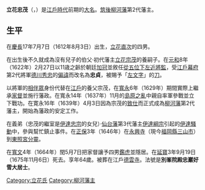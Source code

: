 {{unreferenced|time=2014-05-05T03:06:47+00:00}}
{{Infobox officeholder
| name               = 立花忠茂
| image              = Tachibana Tadashige.jpg
| caption            = 
| office1            =  [[柳河藩|柳河藩]]藩主
| term_start1        = 1639年
| term_end1          = 1664年
|predecessor1        = [[立花宗茂|立花宗茂]]
| successor1         = {{link-ja|立花鑑虎|立花鑑虎}}
| birth_name         = 	
| birth_date         = {{birth date|1612|8|3}}<br>（[[慶長|慶長]]17年7月7日）
| birth_place        = 
| death_date         = {{death date and age|1675|11|6|1612|8|3}}<br>（[[延寶|延寶]]3年9月19日）
| death_place        = 
| module             = {{日本武士|child=yes
|時代= [[江戶時代|江戶時代]]前期
|幼名= 千熊丸
|改名= 忠貞→忠之→忠茂
|别名= 大助
|諡号= 
|神号= 
|戒名= 好雪、別峯院殿忠巌好雪大居士
|洗禮名= 
|墓所= [[江戶|江戶]][[德雲寺|德雲寺]]
|朝廷官位= [[從四位下|從四位下]][[飛驒守|飛驒守]]、[[左近將監|左近將監]]、[[侍從|侍從]]
|幕府職位= 
|主君= 
|藩= [[筑後國|筑後國]][[柳河藩|柳河藩]]主
|氏族= [[立花氏|立花氏]]
|父母= 父：[[立花直次|立花直次]]
|養父= [[立花宗茂|立花宗茂]]
|養母= 
|兄弟= 兄：[[立花種次|立花種次]]、[[立花種吉|立花種吉]]、[[立花政俊|立花政俊]]<br>弟：[[立花種元|立花種元]]
|姐妹= 
|正室= [[永井尚政|永井尚政]]的女兒長子<br>繼室：[[伊達忠宗|伊達忠宗]]的女兒（[[德川秀忠|德川秀忠]]的養女）鍋子
|側室= 
|嗣子= [[立花茂虎|立花茂虎]]、'''[[立花鑑虎|立花鑑虎]]'''、[[立花茂辰|立花茂辰]]、[[矢島茂堅|矢島茂堅]]、[[立花貞晟|立花貞晟]]、[[矢島虎重|矢島虎重]]
|嗣女= [[黑田綱政|黑田綱政]]正室、[[永井尚房|永井尚房]]正室、[[小野真俊|小野真俊]]室、[[由布惟長|由布惟長]]室、[[立花鎮信|立花鎮信]]室
|養子= 
|養女= 
 }}
}}
'''立花忠茂'''（{{jpn|j=立花 忠茂|kana=たちばな ただしげ|rm=Tachibana Tadashige}}，{{bd|1612年|8月3日|1675年|11月6日|}}）是[[江戶時代|江戶時代]]前期的[[大名_(稱謂)|大名]]。[[筑後|筑後]][[柳河藩|柳河藩]]第2代藩主。

== 生平 ==
在[[慶長|慶長]]17年7月7日（1612年8月3日）出生，[[立花直次|立花直次]]的四男。

在出生後不久就成為沒有兒子的伯父‧初代藩主[[立花宗茂|立花宗茂]]的養嗣子。在[[元和_(日本)|元和]]8年（1622年）2月27日以11歳之齡於朝廷[[冠禮|加冠]]並敘任[[從五位下|從五位下]][[左近將監|左近將監]]，受[[江戶幕府|江戶幕府]]第2代將軍[[德川秀忠|德川秀忠]]的[[偏諱|偏諱]]而改名為'''忠貞'''，被賜予「[[左文字|左文字]]」的[[日本刀|刀]]。

以將軍的[[相伴眾|相伴眾]]身份代替在[[江戶|江戶]]的養父宗茂，在[[寬永|寬永]]6年（1629年）期間實際上繼承[[家督|家督]]並施行藩政。在寬永14年（1637年）11月的[[島原之亂|島原之亂]]中親自率軍參戰並立下戰功。在寛永16年（1639年）4月3日因為宗茂的[[致仕|致仕]]而正式成為[[柳河藩|柳河藩]]第2代藩主，開始為藩政的安定工作。

在義弟（忠茂的繼室是[[伊達忠宗|伊達忠宗]]的女兒）‧[[仙台藩|仙台藩]]第3代藩主[[伊達綱宗|伊達綱宗]]引起的[[伊達騷動|伊達騷動]]中，參與幫忙鎮止事件。在[[正保|正保]]3年（1646年）在[[永興寺|永興寺]]（現今[[福岡縣|福岡縣]][[三山市|三山市]]）到[[東照宮|東照宮]][[分靈|分靈]]。

在[[寬文|寬文]]4年（1664年）閏5月7日把家督讓予四男[[立花鑑虎|鑑虎]]並隱居。在[[延寶|延寶]]3年9月19日（1675年11月6日）死去。享年64歲。被葬在江戶[[德雲寺|德雲寺]]。法號是'''別峯院殿忠巖好雪大居士'''。


{{柳河藩主|立花氏|第2代|1639年－1664年}}

[[Category:立花氏|Category:立花氏]]
[[Category:柳河藩主|Category:柳河藩主]]